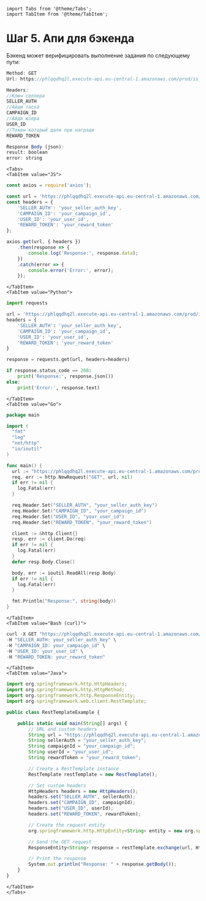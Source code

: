 ```mdx-code-block
import Tabs from '@theme/Tabs';
import TabItem from '@theme/TabItem';
```

# Шаг 5. Апи для бэкенда

Бэкенд может верифицировать выполнение задания по следующему пути:

```js
Method: GET 
Url: https://phlqqdhq2l.execute-api.eu-central-1.amazonaws.com/prod/is_reward_valid

Headers:
//Ключ селлера
SELLER_AUTH 
//Айди таска
CAMPAIGN_ID 
//Айди юзера
USER_ID
//Токен который дали при награде
REWARD_TOKEN 

Response Body (json):
result: boolean
error: string
```

```mdx-code-block
<Tabs>
<TabItem value="JS">
```

```js
const axios = require('axios');

const url = 'https://phlqqdhq2l.execute-api.eu-central-1.amazonaws.com/prod/is_reward_valid';
const headers = {
    'SELLER_AUTH': 'your_seller_auth_key',
    'CAMPAIGN_ID': 'your_campaign_id',
    'USER_ID': 'your_user_id',
    'REWARD_TOKEN': 'your_reward_token'
};

axios.get(url, { headers })
    .then(response => {
        console.log('Response:', response.data);
    })
    .catch(error => {
        console.error('Error:', error);
    });
```

```mdx-code-block
</TabItem>
<TabItem value="Python">
```

```python
import requests

url = 'https://phlqqdhq2l.execute-api.eu-central-1.amazonaws.com/prod/is_reward_valid'
headers = {
    'SELLER_AUTH': 'your_seller_auth_key',
    'CAMPAIGN_ID': 'your_campaign_id',
    'USER_ID': 'your_user_id',
    'REWARD_TOKEN': 'your_reward_token'
}

response = requests.get(url, headers=headers)

if response.status_code == 200:
    print('Response:', response.json())
else:
    print('Error:', response.text)
```

```mdx-code-block
</TabItem>
<TabItem value="Go">
```

```go
package main

import (
  "fmt"
  "log"
  "net/http"
  "io/ioutil"
)

func main() {
  url := "https://phlqqdhq2l.execute-api.eu-central-1.amazonaws.com/prod/is_reward_valid"
  req, err := http.NewRequest("GET", url, nil)
  if err != nil {
    log.Fatal(err)
  }

  req.Header.Set("SELLER_AUTH", "your_seller_auth_key")
  req.Header.Set("CAMPAIGN_ID", "your_campaign_id")
  req.Header.Set("USER_ID", "your_user_id")
  req.Header.Set("REWARD_TOKEN", "your_reward_token")

  client := &http.Client{}
  resp, err := client.Do(req)
  if err != nil {
    log.Fatal(err)
  }
  defer resp.Body.Close()

  body, err := ioutil.ReadAll(resp.Body)
  if err != nil {
    log.Fatal(err)
  }

  fmt.Println("Response:", string(body))
}
```

```mdx-code-block
</TabItem>
<TabItem value="Bash (curl)">
```

```js
curl -X GET "https://phlqqdhq2l.execute-api.eu-central-1.amazonaws.com/prod/is_reward_valid" \
-H "SELLER_AUTH: your_seller_auth_key" \
-H "CAMPAIGN_ID: your_campaign_id" \
-H "USER_ID: your_user_id" \
-H "REWARD_TOKEN: your_reward_token"
```

```mdx-code-block
</TabItem>
<TabItem value="Java">
```

```js
import org.springframework.http.HttpHeaders;
import org.springframework.http.HttpMethod;
import org.springframework.http.ResponseEntity;
import org.springframework.web.client.RestTemplate;

public class RestTemplateExample {

    public static void main(String[] args) {
        // URL and custom headers
        String url = "https://phlqqdhq2l.execute-api.eu-central-1.amazonaws.com/prod/is_reward_valid";
        String sellerAuth = "your_seller_auth_key";
        String campaignId = "your_campaign_id";
        String userId = "your_user_id";
        String rewardToken = "your_reward_token";

        // Create a RestTemplate instance
        RestTemplate restTemplate = new RestTemplate();

        // Set custom headers
        HttpHeaders headers = new HttpHeaders();
        headers.set("SELLER_AUTH", sellerAuth);
        headers.set("CAMPAIGN_ID", campaignId);
        headers.set("USER_ID", userId);
        headers.set("REWARD_TOKEN", rewardToken);

        // Create the request entity
        org.springframework.http.HttpEntity<String> entity = new org.springframework.http.HttpEntity<>(headers);

        // Send the GET request
        ResponseEntity<String> response = restTemplate.exchange(url, HttpMethod.GET, entity, String.class);

        // Print the response
        System.out.println("Response: " + response.getBody());
    }
}

```

```mdx-code-block
</TabItem>
</Tabs>
```